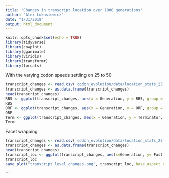 ```yaml
---
title: "Changes in transcript location over 1000 generations"
author: "Alex Lukasiewicz"
date: "1/31/2019"
output: html_document
---
```


```r
knitr::opts_chunk$set(echo = TRUE)
library(tidyverse)
library(cowplot)
library(gganimate)
library(viridis)
library(transformr)
library(forcats)
```

With the varying codon speeds settling on 25 to 50 

```r
transcript_changes <- read.csv('codon_evolution/data/location_stats_25.0_50.0.csv', header = TRUE)
transcript_changes <- as.data.frame(transcript_changes)
head(transcript_changes)
RBS <- ggplot(transcript_changes, aes(x = Generation, y = RBS, group = 1)) + geom_point() + geom_smooth(method = 'lm', se = FALSE, fullrange = TRUE, color = '#2ca25f', size = 0.5) 
RBS
ORF <- ggplot(transcript_changes, aes(x = Generation, y = ORF, group = 1)) + geom_point() +  geom_smooth(method = 'lm', se = FALSE, fullrange = TRUE, color = '#2ca25f', size = 0.5)
ORF
Term <- ggplot(transcript_changes, aes(x = Generation, y = Terminator, group = 1)) + geom_point() + geom_smooth(method = 'lm', se = FALSE, fullrange = TRUE, color = '#2ca25f', size = 0.5)
Term

```



Facet wrapping

```r
transcript_changes <- read.csv('codon_evolution/data/location_stats_25.0_50.0_facet_trans.csv', header = TRUE)
transcript_changes <- as.data.frame(transcript_changes)
head(transcript_changes)
transcript_loc <- ggplot(transcript_changes, aes(x=Generation, y= Fast.Codons)) + geom_point(size = 0.75) + geom_smooth(method = 'lm', se = FALSE, fullrange = TRUE, color = '#2ca25f', size = 0.5, linetype = 'dashed') + facet_wrap(~ fct_rev(Location)) + scale_color_viridis_d() +theme_bw() + labs(title = 'Change in fast codon accumulation by transcript location', x = 'generation',  y = 'Fast codons in transcript')
transcript_loc
save_plot("transcript_level_changes.png", transcript_loc, base_aspect_ratio = 1.5)
```
```